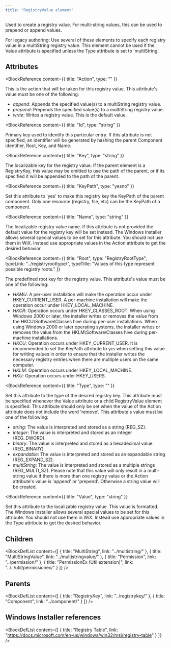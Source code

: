```yaml
---
title: "RegistryValue element"
---
```



Used to create a registry value. For multi-string values, this can be used to prepend or append values.

 For legacy authoring: Use several of these elements to specify each registry value in a multiString registry value. This element
 cannot be used if the Value attribute is specified unless the Type attribute is set to 'multiString'.


## Attributes

<BlockWrapper>

  <BlockReference
    content={{
      title: "Action",
      type: ""
    }}
  >
  This is the action that will be taken for this registry value. This attribute's value must be one of the following:
  - *append*: Appends the specified value(s) to a multiString registry value.
  - *prepend*: Prepends the specified value(s) to a multiString registry value.
  - *write*: Writes a registry value. This is the default value.
  </BlockReference>

  <BlockReference
    content={{
      title: "Id",
      type: "string"
    }}
  >
  Primary key used to identify this particular entry. If this attribute is not specified, an identifier will be
   generated by hashing the parent Component identifier, Root, Key, and Name.
  </BlockReference>

  <BlockReference
    content={{
      title: "Key",
      type: "string"
    }}
  >
  The localizable key for the registry value.
   If the parent element is a RegistryKey, this value may be omitted to use the
   path of the parent, or if its specified it will be appended to the path of the parent.
  </BlockReference>

  <BlockReference
    content={{
      title: "KeyPath",
      type: "yesno"
    }}
  >
  Set this attribute to 'yes' to make this registry key the KeyPath of the parent component.
   Only one resource (registry, file, etc) can be the KeyPath of a component.
  </BlockReference>

  <BlockReference
    content={{
      title: "Name",
      type: "string"
    }}
  >
  The localizable registry value name. If this attribute is not provided the default value for the registry key will
   be set instead. The Windows Installer allows several special values to be set for this attribute. You should not
   use them in WiX. Instead use appropriate values in the Action attribute to get the desired behavior.
  </BlockReference>

  <BlockReference
    content={{
      title: "Root",
      type: "RegistryRootType",
      typeLink: "../registryroottype/",
      typeTitle: "Values of this type represent possible registry roots."
    }}
  >
  The predefined root key for the registry value. This attribute's value must be one of the following:
  - *HKMU*: A per-user installation will make the operation occur under HKEY_CURRENT_USER.
     A per-machine installation will make the operation occur under HKEY_LOCAL_MACHINE.
  - *HKCR*: Operation occurs under HKEY_CLASSES_ROOT. When using Windows 2000 or later, the installer writes or removes the value
     from the HKCU\Software\Classes hive during per-user installations. When using Windows 2000 or later operating systems,
     the installer writes or removes the value from the HKLM\Software\Classes hive during per-machine installations.
  - *HKCU*: Operation occurs under HKEY_CURRENT_USER. It is recommended to set the KeyPath attribute to `yes` when setting this value for writing values
     in order to ensure that the installer writes the necessary registry entries when there are multiple users on the same computer.
  - *HKLM*: Operation occurs under HKEY_LOCAL_MACHINE.
  - *HKU*: Operation occurs under HKEY_USERS.
  </BlockReference>

  <BlockReference
    content={{
      title: "Type",
      type: ""
    }}
  >
  Set this attribute to the type of the desired registry key. This attribute must be specified whenever the Value
   attribute or a child RegistryValue element is specified. This attribute
   should only be set when the value of the Action attribute does not include the word 'remove'. This attribute's value must be one of the following:
  - *string*: The value is interpreted and stored as a string (REG_SZ).
  - *integer*: The value is interpreted and stored as an integer (REG_DWORD).
  - *binary*: The value is interpreted and stored as a hexadecimal value (REG_BINARY).
  - *expandable*: The value is interpreted and stored as an expandable string (REG_EXPAND_SZ).
  - *multiString*: The value is interpreted and stored as a multiple strings (REG_MULTI_SZ).
     Please note that this value will only result in a multi-string value if there is more than one registry value
     or the Action attribute's value is 'append' or 'prepend'. Otherwise a string value will be created.
  </BlockReference>

  <BlockReference
    content={{
      title: "Value",
      type: "string"
    }}
  >
  Set this attribute to the localizable registry value. This value is formatted. The Windows Installer allows
   several special values to be set for this attribute. You should not use them in WiX. Instead use appropriate
   values in the Type attribute to get the desired behavior.
  </BlockReference>

</BlockWrapper>

## Children

<BlockDefList content={[
    {
      title: "MultiString",
      link: "../multistring/"
    },
    {
      title: "MultiStringValue",
      link: "../multistringvalue/"
    },
    {
      title: "Permission",
      link: "../permission/"
    },
    {
      title: "PermissionEx (Util extension)",
      link: "../../util/permissionex/"
    }
  ]}
/>

## Parents

<BlockDefList content={[
    {
      title: "RegistryKey",
      link: "../registrykey/"
    },
    {
      title: "Component",
      link: "../component/"
    }
  ]}
/>

## Windows Installer references

<BlockDefList content={[
    {
      title: "Registry Table",
      link: "https://docs.microsoft.com/en-us/windows/win32/msi/registry-table"
    }
  ]}
/>
